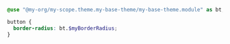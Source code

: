 ```scss
@use "@my-org/my-scope.theme.my-base-theme/my-base-theme.module" as bt;

button {
  border-radius: bt.$myBorderRadius;
}
```
